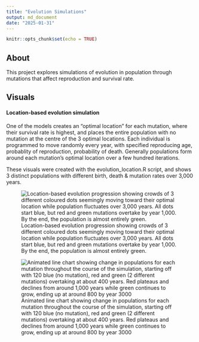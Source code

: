 ```yaml
---
title: "Evolution Simulations"
output: md_document
date: "2025-01-31"
---
```


```r
knitr::opts_chunk$set(echo = TRUE)
```

## About

This project explores simulations of evolution in population through mutations that affect reproduction and survival rate.

## Visuals

#### Location-based evolution simulation

One of the models creates an "optimal location" for each mutation, where their survival rate is highest, and places the entire population with no mutation at the centre of the 3 optimal locations. Each individual is programmed to move randomly every year, with specified reproducing age, probablity of reproduction, probability of death. Generally populations form around each mutation's optimal location over a few hundred iterations.

These visuals were created with the evolution_location.R script, and shows 3 distinct populations with different birth, death & mutation rates over 3,000 years.

![Location-based evolution progression showing crowds of 3 different coloured dots seemingly moving toward their optimal location while population fluctuates over 3,000 years. All dots start blue, but red and green mutations overtake by year 1,000. By the end, the population is almost entirely green.](outputs/evolution_137_3000.gif)

![Animated line chart showing change in populations for each mutation throughout the course of the simulation, starting off with 120 blue (no mutation), red and green (2 different mutations) overtaking at about 400 years. Red plateaus and declines from around 1,000 years while green continues to grow, ending up at around 800 by year 3000](outputs/population_137_3000.gif)
